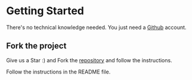 # Getting Started

There's no technical knowledge needed.
You just need a [Github](https://github.com/signup) account.

## Fork the project

Give us a Star :) and Fork the [repository](https://github.com/lawalletio/identity-provider) and follow the instructions.

Follow the instructions in the README file.

